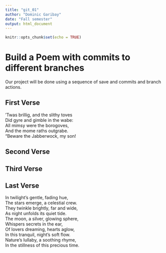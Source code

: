 ```yaml
---
title: "git_01"
author: "Dominic Garibay"
date: "Fall semester"
output: html_document
---
```


```r
knitr::opts_chunk$set(echo = TRUE)
```
# Build a Poem with commits to different branches
Our project will be done using a sequence of save and commits and branch actions.
<!-- Do not modify or change any text in "!--" bracketed areas such as this --- these are instructions to
you, if you change any of this the git program will notice it and compromise your git merging strategy !-->

## First Verse 
<!--Put the first five lines of a poem by Lewis Carrol in this section!-->
’Twas brillig, and the slithy toves    
Did gyre and gimble in the wabe:    
All mimsy were the borogoves,    
And the mome raths outgrabe.    
“Beware the Jabberwock, my son!  

## Second Verse
<!--Put the first five lines of a poem by Robert Frost here!-->

## Third Verse
<!--Put the first two verses of The Walrus and the Carpenter here!-->

## Last Verse
<!--Put a short poem you created using chatGPT of 20 to 30 lines,here!-->
In twilight's gentle, fading hue,  
The stars emerge, a celestial crew.  
They twinkle brightly, far and wide,  
As night unfolds its quiet tide.  
The moon, a silver, glowing sphere,  
Whispers secrets in the ear,  
Of lovers dreaming, hearts aglow,  
In this tranquil, night's soft flow.  
Nature's lullaby, a soothing rhyme,  
In the stillness of this precious time. 